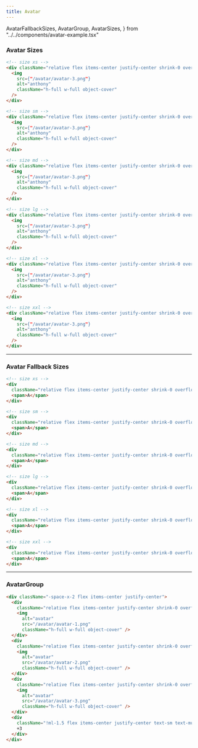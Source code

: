 ```yaml
---
title: Avatar
---
```


  AvatarFallbackSizes,
  AvatarGroup,
  AvatarSizes,
} from "../../components/avatar-example.tsx"

### Avatar Sizes

<AvatarSizes />

```html title="avatar.html"
<!-- size xs -->
<div className="relative flex items-center justify-center shrink-0 overflow-hidden bg-muted rounded-full h-6 w-6 text-xs">
  <img
    src={"/avatar/avatar-3.png"}
    alt="anthony"
    className="h-full w-full object-cover"
  />
</div>

<!-- size sm -->
<div className="relative flex items-center justify-center shrink-0 overflow-hidden bg-muted rounded-full h-8 w-8 text-xs">
  <img
    src={"/avatar/avatar-3.png"}
    alt="anthony"
    className="h-full w-full object-cover"
  />
</div>

<!-- size md -->
<div className="relative flex items-center justify-center shrink-0 overflow-hidden bg-muted rounded-full h-10 w-10 text-sm">
  <img
    src={"/avatar/avatar-3.png"}
    alt="anthony"
    className="h-full w-full object-cover"
  />
</div>

<!-- size lg -->
<div className="relative flex items-center justify-center shrink-0 overflow-hidden bg-muted rounded-full h-12 w-12 text-sm">
  <img
    src={"/avatar/avatar-3.png"}
    alt="anthony"
    className="h-full w-full object-cover"
  />
</div>

<!-- size xl -->
<div className="relative flex items-center justify-center shrink-0 overflow-hidden bg-muted rounded-full h-14 w-14 text-sm">
  <img
    src={"/avatar/avatar-3.png"}
    alt="anthony"
    className="h-full w-full object-cover"
  />
</div>

<!-- size xxl -->
<div className="relative flex items-center justify-center shrink-0 overflow-hidden bg-muted rounded-full h-16 w-16 text-sm">
  <img
    src={"/avatar/avatar-3.png"}
    alt="anthony"
    className="h-full w-full object-cover"
  />
</div>
```

---

### Avatar Fallback Sizes

<AvatarFallbackSizes />

```html
<!-- size xs -->
<div
  className="relative flex items-center justify-center shrink-0 overflow-hidden bg-muted rounded-full h-6 w-6 text-xs">
  <span>A</span>
</div>

<!-- size sm -->
<div
  className="relative flex items-center justify-center shrink-0 overflow-hidden bg-muted rounded-full h-8 w-8 text-xs">
  <span>A</span>
</div>

<!-- size md -->
<div
  className="relative flex items-center justify-center shrink-0 overflow-hidden bg-muted rounded-full h-10 w-10 text-sm">
  <span>A</span>
</div>

<!-- size lg -->
<div
  className="relative flex items-center justify-center shrink-0 overflow-hidden bg-muted rounded-full h-12 w-12 text-sm">
  <span>A</span>
</div>

<!-- size xl -->
<div
  className="relative flex items-center justify-center shrink-0 overflow-hidden bg-muted rounded-full h-14 w-14 text-sm">
  <span>A</span>
</div>

<!-- size xxl -->
<div
  className="relative flex items-center justify-center shrink-0 overflow-hidden bg-muted rounded-full h-16 w-16 text-sm">
  <span>A</span>
</div>
```

---

### AvatarGroup

<AvatarGroup />

```html title="avatar-group.html"
<div className="-space-x-2 flex items-center justify-center">
  <div
    className="relative flex items-center justify-center shrink-0 overflow-hidden ring-muted-foreground bg-muted rounded-full ring-1 h-8 w-8 text-xs">
    <img
      alt="avatar"
      src="/avatar/avatar-1.png"
      className="h-full w-full object-cover" />
  </div>
  <div
    className="relative flex items-center justify-center shrink-0 overflow-hidden ring-muted-foreground bg-muted rounded-full ring-1 h-8 w-8 text-xs">
    <img
      alt="avatar"
      src="/avatar/avatar-2.png"
      className="h-full w-full object-cover" />
  </div>
  <div
    className="relative flex items-center justify-center shrink-0 overflow-hidden ring-muted-foreground bg-muted rounded-full ring-1 h-8 w-8 text-xs">
    <img
      alt="avatar"
      src="/avatar/avatar-3.png"
      className="h-full w-full object-cover" />
  </div>
  <div
    className="!ml-1.5 flex items-center justify-center text-sm text-muted-foreground">
    +3
  </div>
</div>
```
